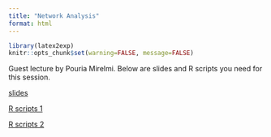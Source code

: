 ```yaml
---
title: "Network Analysis"
format: html
---
```


```r
library(latex2exp)
knitr::opts_chunk$set(warning=FALSE, message=FALSE)
```

Guest lecture by Pouria Mirelmi. Below are slides and R scripts you need for this session.

[slides](...)

[R scripts 1](http://raw.githubusercontent.com/babakrezaee/Computational_IR/refs/heads/master/train1.R)

[R scripts 2](https://raw.githubusercontent.com/babakrezaee/Computational_IR/refs/heads/master/train2.R)
